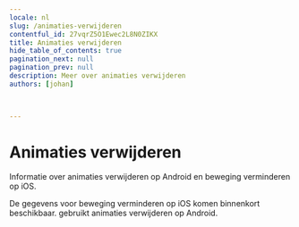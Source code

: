 ```yaml
---
locale: nl
slug: /animaties-verwijderen
contentful_id: 27vqrZ5O1Ewec2L8N0ZIKX
title: Animaties verwijderen
hide_table_of_contents: true
pagination_next: null
pagination_prev: null
description: Meer over animaties verwijderen
authors: [johan]


	
---
```


# Animaties verwijderen

Informatie over animaties verwijderen op Android en beweging verminderen op iOS.

<TwoColumnBlock>
  <LeftColumn>
    <ColumnRow>
      <TextBlock
        showBackgroundColor={true}>
        De gegevens voor beweging verminderen op iOS komen binnenkort beschikbaar. 
        <CustomLink url="/nl/stats/animaties-verwijderen" label="Meer over animaties verwijderen" external={false}/>
      </TextBlock>
    </ColumnRow>
  </LeftColumn>
  <RightColumn>
    <ColumnRow>
      <PercentageBlock
        metrics={[
          { title: 'Animaties verwijderen', key: 'android-accessibility_is_animation_disabled-true', isPercentage: true }
        ]}
        linkLabel="Meer over animaties verwijderen"
        linkUrl="/nl/stats/animaties-verwijderen">
        gebruikt animaties verwijderen op Android.
      </PercentageBlock>
    </ColumnRow>
  </RightColumn>
</TwoColumnBlock>
